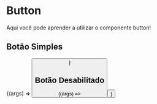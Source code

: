 
<Meta title="Components/Commons/Button" component={Button}  />

# Button

Aqui você pode aprender a utilizar o componente button!

<ArgsTable of={Button} />

## Botão Simples

<Canvas>
    <Story
     name="Botão Simples"
     args={{ children: 'Botão Simples' }}
    >
        {(args) => <Button {...args} />}
    </Story>
</Canvas>

## Botão Desabilitado

<Canvas>
    <Story
     name="Botão Desabilitado"
     args={{ children: 'Botão Desabilitado', disabled: true }}
    >
        {(args) => <Button {...args} />}
    </Story>
</Canvas>

